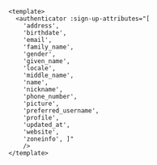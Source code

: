 ```html{2}
<template>
  <authenticator :sign-up-attributes="[
    'address',
    'birthdate',
    'email',
    'family_name',
    'gender',
    'given_name',
    'locale',
    'middle_name',
    'name',
    'nickname',
    'phone_number',
    'picture',
    'preferred_username',
    'profile',
    'updated_at',
    'website',
    'zoneinfo', ]"
    />
</template>
```
